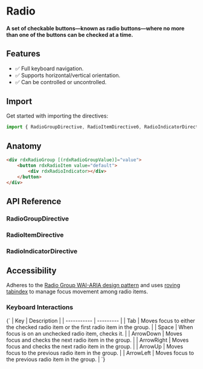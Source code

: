

<Meta
    title="Primitives/Radio"
/>

# Radio
#### A set of checkable buttons—known as radio buttons—where no more than one of the buttons can be checked at a time.


<Canvas sourceState='hidden' of={RadioDirectiveStories.Default}></Canvas>

## Features
- ✅ Full keyboard navigation.
- ✅ Supports horizontal/vertical orientation.
- ✅ Can be controlled or uncontrolled.

## Import

Get started with importing the directives:

```typescript
import { RadioGroupDirective, RadioItemDirectiveб, RadioIndicatorDirective } from '@radix-ng/primitives/radio';
```

## Anatomy

```html
<div rdxRadioGroup [(rdxRadioGroupValue)]="value">
    <button rdxRadioItem value="default">
        <div rdxRadioIndicator></div>
    </button>
</div>

```
## API Reference

### RadioGroupDirective
<ArgTypes of={RadioGroupDirective} />

### RadioItemDirective
<ArgTypes of={RadioItemDirective} />

### RadioIndicatorDirective


## Accessibility

Adheres to the [Radio Group WAI-ARIA design pattern](https://www.w3.org/WAI/ARIA/apg/patterns/radiobutton)
and uses [roving tabindex](https://www.w3.org/TR/wai-aria-practices-1.2/examples/radio/radio.html) to manage focus movement among radio items.


### Keyboard Interactions

<Markdown>
{`
| Key | Description |
| ----------- | --------- |
| Tab         | Moves focus to either the checked radio item or the first radio item in the group. |
| Space       | When focus is on an unchecked radio item, checks it.        |
| ArrowDown   | Moves focus and checks the next radio item in the group.    |
| ArrowRight  |  Moves focus and checks the next radio item in the group.   |
| ArrowUp     |  Moves focus to the previous radio item in the group.       |
| ArrowLeft   |  Moves focus to the previous radio item in the group.       |
`}
</Markdown>
